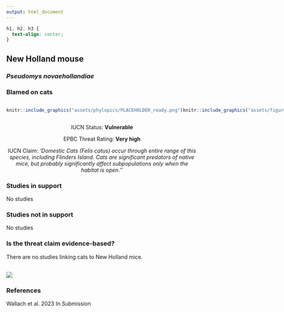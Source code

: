 ```yaml
---
output: html_document
---
```

```css
h1, h2, h3 {
  text-align: center;
}
```

## **New Holland mouse**
### *Pseudomys novaehollandiae*
### Blamed on cats

:::: {style="display: flex;"}

::: {}
  ```r
  knitr::include_graphics("assets/phylopics/PLACEHOLDER_ready.png")
  ```
:::

::: {}

:::

::: {}
  ```r
  knitr::include_graphics("assets/figures/Map_Cat_Pseudomys novaehollandiae.png")
  ```
:::

::::
<center>
IUCN Status: **Vulnerable**

EPBC Threat Rating: **Very high**

IUCN Claim: *'Domestic Cats (Felis catus) occur through entire range of this species, including Flinders Island. Cats are significant predators of native mice, but probably significantly affect subpopulations only when the habitat is open.''*

</center>

### Studies in support

No studies

### Studies not in support

No studies

### Is the threat claim evidence-based?

There are no studies linking cats to New Holland mice.
<br>
<br>

![](assets/figures/Main_Evidence_Cat_Pseudomys novaehollandiae.png)

### References



Wallach et al. 2023 In Submission

